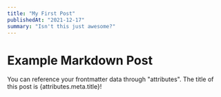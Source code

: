 ```yaml
---
title: "My First Post"
publishedAt: "2021-12-17"
summary: "Isn't this just awesome?"
---
```


# Example Markdown Post

You can reference your frontmatter data through "attributes". The title of this post is {attributes.meta.title}!

